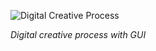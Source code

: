 ![Digital Creative Process](/images/week01/process-with-gui.png)

_Digital creative process with GUI_
